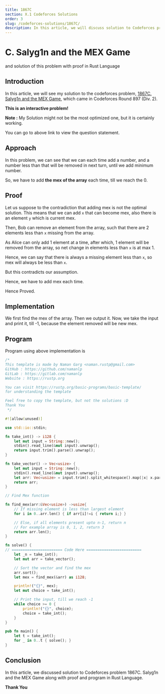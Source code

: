 ```yaml
---
title: 1867C
section: X.1 Codeforces Solutions
order: 3
slug: /codeforces-solutions/1867C/
description: In this article, we will discuss solution to Codeforces problem 1867C. Salyg1n and the MEX Game along with proof.
---
```


# C. Salyg1n and the MEX Game
and solution of this problem with proof in Rust Language

## Introduction

In this article, we will see my solution to the codeforces problem, [1867C. Salyg1n and the MEX Game](https://codeforces.com/contest/1867/problem/C), which came in Codeforces Round 897 (Div. 2).

**This is an interactive problem!**

**Note :** My Solution might not be the most optimized one, but it is certainly working.

You can go to above link to view the question statement.

## Approach

In this problem, we can see that we can each time add a number, and a number less than that will be removed in next turn, until we add minimum number.

So, we have to add **the mex of the array** each time, till we reach the 0.

## Proof

Let us suppose to the contradiction that adding mex is not the optimal solution. This means that we can add `x` that can become mex, also there is an element `y` which is current mex.

Then, Bob can remove an element from the array, such that there are 2 elements less than `x` missing from the array.

As Alice can only add 1 element at a time, after which, 1 element will be removed from the array, so net change in elements less than `x` is at max 1.

Hence, we can say that there is always a missing element less than `x`, so mex will always be less than `x`.

But this contradicts our assumption.

Hence, we have to add mex each time.

Hence Proved.

## Implementation

We first find the mex of the array. Then we output it. Now, we take the input and print it, till -1, because the element removed will be new mex.

## Program

Program using above implementation is

```rust
/*
This template is made by Naman Garg <naman.rustp@gmail.com>
GitHub : https://github.com/namanlp
GitLab : https://gitlab.com/namanlp
Website : https://rustp.org

You can visit https://rustp.org/basic-programs/basic-template/
for understanding the template

Feel free to copy the template, but not the solutions :D
Thank You
 */

#![allow(unused)]

use std::io::stdin;

fn take_int() -> i128 {
    let mut input = String::new();
    stdin().read_line(&mut input).unwrap();
    return input.trim().parse().unwrap();
}

fn take_vector() -> Vec<usize> {
    let mut input = String::new();
    stdin().read_line(&mut input).unwrap();
    let arr: Vec<usize> = input.trim().split_whitespace().map(|x| x.parse().unwrap()).collect();
    return arr;
}

// Find Mex function

fn find_mex(arr:&Vec<usize>) ->usize{
    // If missing element is less than largest element
    for i in 0..arr.len() { if arr[i]!=i { return i;} }

    // Else, if all elements present upto n-1, return n
    // For example array is 0, 1, 2, return 3
    return arr.len();
}

fn solve() {
// ======================= Code Here =========================
    let _n = take_int();
    let mut arr = take_vector();

    // Sort the vector and find the mex
    arr.sort();
    let mex = find_mex(&arr) as i128;

    println!("{}", mex);
    let mut choice = take_int();

    // Print the input, till we reach -1
    while choice >= 0 {
        println!("{}", choice);
        choice = take_int();
    }
}

pub fn main() {
    let t = take_int();
    for _ in 0..t { solve(); }
}
```

## Conclusion

In this article, we discussed solution to Codeforces problem 1867C. Salyg1n and the MEX Game along with proof and program in Rust Language.

**Thank You**

